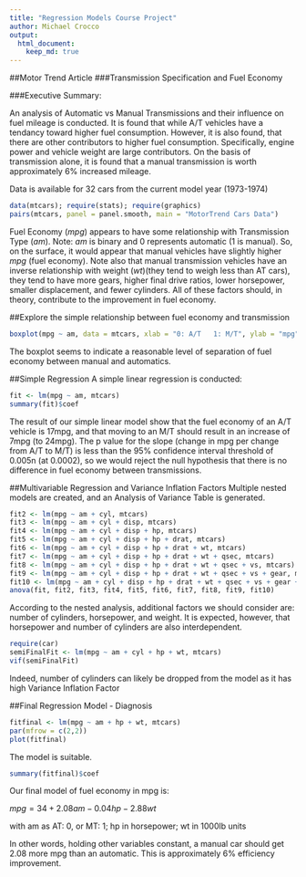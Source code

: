 ```yaml
---
title: "Regression Models Course Project"
author: Michael Crocco
output: 
  html_document:
    keep_md: true
---
```


##Motor Trend Article
###Transmission Specification and Fuel Economy

###Executive Summary:

An analysis of Automatic vs Manual Transmissions and their influence on fuel mileage is conducted.
It is found that while A/T vehicles have a tendancy toward higher fuel consumption.
However, it is also found, that there are other contributors to higher fuel consumption.
Specifically, engine power and vehicle weight are large contributors.
On the basis of transmission alone, it is found that a manual transmission is worth approximately 6% increased mileage.


Data is available for 32 cars from the current model year (1973-1974)

``` r
data(mtcars); require(stats); require(graphics)
pairs(mtcars, panel = panel.smooth, main = "MotorTrend Cars Data")
```

Fuel Economy ($mpg$) appears to have some relationship with Transmission Type ($am$). 
Note: $am$ is binary and 0 represents automatic (1 is manual). 
So, on the surface, it would appear that manual vehicles have slightly higher $mpg$ (fuel economy).
Note also that manual transmission vehicles have an inverse relationship with weight ($wt$)(they tend to weigh less than AT cars), they tend to have more gears, higher final drive ratios, lower horsepower, smaller displacement, and fewer cylinders. All of these factors should, in theory, contribute to the improvement in fuel economy.

##Explore the simple relationship between fuel economy and transmission
``` r
boxplot(mpg ~ am, data = mtcars, xlab = "0: A/T   1: M/T", ylab = "mpg")
```

The boxplot seems to indicate a reasonable level of separation of fuel economy between manual and automatics.

##Simple Regression
A simple linear regression is conducted:

``` r
fit <- lm(mpg ~ am, mtcars)
summary(fit)$coef
```

The result of our simple linear model show that the fuel economy of an A/T vehicle is 17mpg, and that moving to an M/T should result in an increase of 7mpg (to 24mpg).
The p value for the slope (change in mpg per change from A/T to M/T) is less than the 95% confidence interval threshold of 0.005n (at 0.0002), so we would reject the null hypothesis that there is no difference in fuel economy between transmissions.


##Multivariable Regression and Variance Inflation Factors
Multiple nested models are created, and an Analysis of Variance Table is generated.

``` r
fit2 <- lm(mpg ~ am + cyl, mtcars)
fit3 <- lm(mpg ~ am + cyl + disp, mtcars)
fit4 <- lm(mpg ~ am + cyl + disp + hp, mtcars)
fit5 <- lm(mpg ~ am + cyl + disp + hp + drat, mtcars)
fit6 <- lm(mpg ~ am + cyl + disp + hp + drat + wt, mtcars)
fit7 <- lm(mpg ~ am + cyl + disp + hp + drat + wt + qsec, mtcars)
fit8 <- lm(mpg ~ am + cyl + disp + hp + drat + wt + qsec + vs, mtcars)
fit9 <- lm(mpg ~ am + cyl + disp + hp + drat + wt + qsec + vs + gear, mtcars)
fit10 <- lm(mpg ~ am + cyl + disp + hp + drat + wt + qsec + vs + gear + carb, mtcars)
anova(fit, fit2, fit3, fit4, fit5, fit6, fit7, fit8, fit9, fit10)
```

According to the nested analysis, additional factors we should consider are: number of cylinders, horsepower, and weight.
It is expected, however, that horsepower and number of cylinders are also interdependent. 

``` r
require(car)
semiFinalFit <- lm(mpg ~ am + cyl + hp + wt, mtcars)
vif(semiFinalFit)
```

Indeed, number of cylinders can likely be dropped from the model as it has high Variance Inflation Factor

##Final Regression Model - Diagnosis

``` r
fitfinal <- lm(mpg ~ am + hp + wt, mtcars)
par(mfrow = c(2,2))
plot(fitfinal)
```

The model is suitable.

``` r
summary(fitfinal)$coef
```

Our final model of fuel economy in mpg is:

   $mpg = 34 + 2.08am - 0.04hp - 2.88wt$
   
with am as AT: 0, or MT: 1; hp in horsepower; wt in 1000lb units

In other words, holding other variables constant, a manual car should get $2.08$ more mpg than an automatic. This is approximately 6% efficiency improvement.
